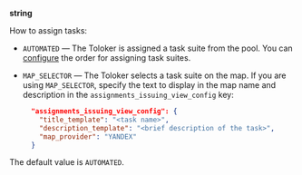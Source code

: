 **string**

How to assign tasks:

- `AUTOMATED` — The Toloker is assigned a task suite from the pool. You can [configure](/docs/api/create-pool#issue_task_suites_in_creation_order) the order for assigning task suites.

- `MAP_SELECTOR` — The Toloker selects a task suite on the map. If you are using `MAP_SELECTOR`, specify the text to display in the map name and description in the `assignments_issuing_view_config` key:

    ```json
      "assignments_issuing_view_config": {
        "title_template": "<task name>",
        "description_template": "<brief description of the task>",
        "map_provider": "YANDEX"
      }
    ```

The default value is `AUTOMATED`.